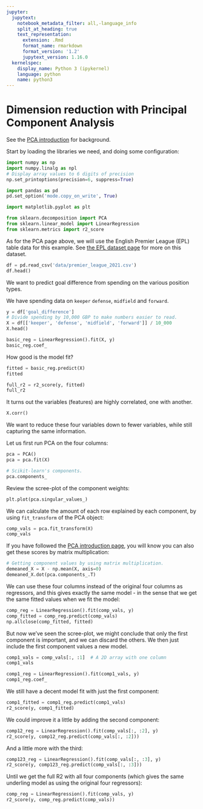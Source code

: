 ```yaml
---
jupyter:
  jupytext:
    notebook_metadata_filter: all,-language_info
    split_at_heading: true
    text_representation:
      extension: .Rmd
      format_name: rmarkdown
      format_version: '1.2'
      jupytext_version: 1.16.0
  kernelspec:
    display_name: Python 3 (ipykernel)
    language: python
    name: python3
---
```


# Dimension reduction with Principal Component Analysis

See the [PCA introduction](pca_introduction) for background.

Start by loading the libraries we need, and doing some configuration:

```python
import numpy as np
import numpy.linalg as npl
# Display array values to 6 digits of precision
np.set_printoptions(precision=6, suppress=True)

import pandas as pd
pd.set_option('mode.copy_on_write', True)

import matplotlib.pyplot as plt

from sklearn.decomposition import PCA
from sklearn.linear_model import LinearRegression
from sklearn.metrics import r2_score
```

As for the PCA page above, we will use the English Premier League (EPL) table
data for this example. See [the EPL dataset
page](https://github.com/odsti/datasets/tree/main/premier_league) for more on
this dataset.

```python
df = pd.read_csv('data/premier_league_2021.csv')
df.head()
```

We want to predict goal difference from spending on the various position types.


We have spending data on `keeper` `defense`, `midfield` and `forward`.

```python
y = df['goal_difference']
# Divide spending by 10,000 GBP to make numbers easier to read.
X = df[['keeper', 'defense', 'midfield', 'forward']] / 10_000
X.head()
```

```python
basic_reg = LinearRegression().fit(X, y)
basic_reg.coef_
```

How good is the model fit?

```python
fitted = basic_reg.predict(X)
fitted
```

```python
full_r2 = r2_score(y, fitted)
full_r2
```

It turns out the variables (features) are highly correlated, one with another.

```python
X.corr()
```

We want to reduce these four variables down to fewer variables, while still capturing the same information.

Let us first run PCA on the four columns:

```python
pca = PCA()
pca = pca.fit(X)

# Scikit-learn's components.
pca.components_
```

Review the scree-plot of the component weights:

```python
plt.plot(pca.singular_values_)
```

We can calculate the amount of each row explained by each component, by using `fit_transform` of the PCA object:

```python
comp_vals = pca.fit_transform(X)
comp_vals
```

If you have followed the [PCA introduction page](pca_introduction), you will know you can also get these scores by matrix multiplication:

```python
# Getting component values by using matrix multiplication.
demeaned_X = X - np.mean(X, axis=0)
demeaned_X.dot(pca.components_.T)
```

We can use these four columns instead of the original four columns as
regressors, and this gives exactly the same model - in the sense that we get
the same fitted values when we fit the model:

```python
comp_reg = LinearRegression().fit(comp_vals, y)
comp_fitted = comp_reg.predict(comp_vals)
np.allclose(comp_fitted, fitted)
```

But now we've seen the scree-plot, we might conclude that only the first component is important, and we can discard the others.  We then just include the first component values a new model.

```python
comp1_vals = comp_vals[:, :1]  # A 2D array with one column
comp1_vals
```

```python
comp1_reg = LinearRegression().fit(comp1_vals, y)
comp1_reg.coef_
```

We still have a decent model fit with just the first component:

```python
comp1_fitted = comp1_reg.predict(comp1_vals)
r2_score(y, comp1_fitted)
```

We could improve it a little by adding the second component:

```python
comp12_reg = LinearRegression().fit(comp_vals[:, :2], y)
r2_score(y, comp12_reg.predict(comp_vals[:, :2]))
```

And a little more with the third:

```python
comp123_reg = LinearRegression().fit(comp_vals[:, :3], y)
r2_score(y, comp123_reg.predict(comp_vals[:, :3]))
```

Until we get the full R2 with all four components (which gives the same underling model as using the original four regressors):

```python
comp_reg = LinearRegression().fit(comp_vals, y)
r2_score(y, comp_reg.predict(comp_vals))
```
